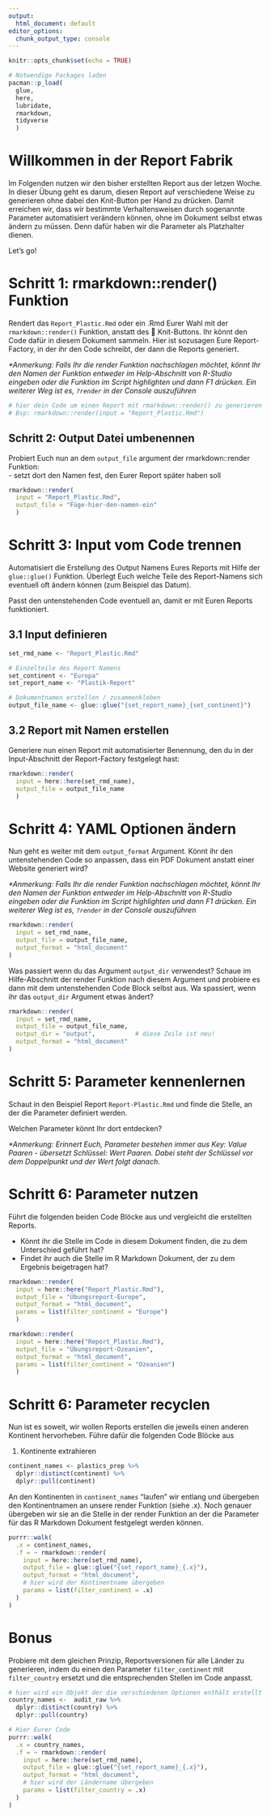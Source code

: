 ```yaml
---
output:
  html_document: default
editor_options: 
  chunk_output_type: console
---
```


```r
knitr::opts_chunk$set(echo = TRUE)

# Notwendige Packages laden
pacman::p_load(
  glue,
  here,
  lubridate,
  rmarkdown,
  tidyverse
  )
```

# Willkommen in der Report Fabrik

Im Folgenden nutzen wir den bisher erstellten Report aus der letzen Woche. In dieser Übung geht es darum, diesen Report auf verschiedene Weise zu generieren ohne dabei den Knit-Button per Hand zu drücken. Damit erreichen wir, dass wir bestimmte Verhaltensweisen durch sogenannte Parameter automatisiert verändern können, ohne im Dokument selbst etwas ändern zu müssen. Denn dafür haben wir die Parameter als Platzhalter dienen.

Let's go!


# Schritt 1: rmarkdown::render() Funktion

Rendert das `Report_Plastic.Rmd` oder ein .Rmd Eurer Wahl mit der `rmarkdown::render()` Funktion, anstatt des 🧶 Knit-Buttons. Ihr könnt den Code dafür in diesem Dokument sammeln. Hier ist sozusagen Eure Report-Factory, in der ihr den Code schreibt, der dann die Reports generiert. 

*\*Anmerkung: Falls Ihr die render Funktion nachschlagen möchtet, könnt Ihr den Namen der Funktion entweder im Help-Abschnitt von R-Studio eingeben oder die Funktion im Script highlighten und dann F1 drücken. Ein weiterer Weg ist es, `?render` in der Console auszuführen*

```r
# hier dein Code um einen Report mit rmarkdown::render() zu generieren
# Bsp: rmarkdown::render(input = "Report_Plastic.Rmd")
```


## Schritt 2:  Output Datei umbenennen

Probiert Euch nun an dem `output_file` argument der rmarkdown::render Funktion:  
- setzt dort den Namen fest, den Eurer Report später haben soll
```r
rmarkdown::render(
  input = "Report_Plastic.Rmd",
  output_file = "Füge-hier-den-namen-ein"
  )
```


# Schritt 3: Input vom Code trennen

Automatisiert die Erstellung des Output Namens Eures Reports mit Hilfe der `glue::glue()` Funktion. Überlegt Euch welche Teile des Report-Namens sich eventuell oft ändern können (zum Beispiel das Datum). 

Passt den untenstehenden Code eventuell an, damit er mit Euren Reports funktioniert.

## 3.1 Input definieren
```r
set_rmd_name <- "Report_Plastic.Rmd"

# Einzelteile des Report Namens
set_continent <- "Europa"
set_report_name <- "Plastik-Report"

# Dokumentnamen erstellen / zusammenkleben
output_file_name <- glue::glue("{set_report_name}_{set_continent}")
```

## 3.2 Report mit Namen erstellen 
Generiere nun einen Report mit automatisierter Benennung, den du in der Input-Abschnitt der Report-Factory festgelegt hast:
```r
rmarkdown::render(
  input = here::here(set_rmd_name),
  output_file = output_file_name
  )
```

# Schritt 4: YAML Optionen ändern 
Nun geht es weiter mit dem `output_format` Argument. Könnt ihr den untenstehenden Code so anpassen, dass ein PDF Dokument anstatt einer Website generiert wird?  

*\*Anmerkung: Falls Ihr die render Funktion nachschlagen möchtet, könnt Ihr den Namen der Funktion entweder im Help-Abschnitt von R-Studio eingeben oder die Funktion im Script highlighten und dann F1 drücken. Ein weiterer Weg ist es, `?render` in der Console auszuführen*

```r
rmarkdown::render(
  input = set_rmd_name,
  output_file = output_file_name,
  output_format = "html_document"
)
```

Was passiert wenn du das Argument `output_dir` verwendest? Schaue im Hilfe-Abschnitt der render Funktion nach diesem Argument und probiere es dann mit dem untenstehenden Code Block selbst aus. Wa spassiert, wenn ihr das `output_dir` Argument etwas ändert?

```r
rmarkdown::render(
  input = set_rmd_name,
  output_file = output_file_name,
  output_dir = "output",           # diese Zeile ist neu!
  output_format = "html_document"
)
```

# Schritt 5: Parameter kennenlernen
Schaut in den Beispiel Report `Report-Plastic.Rmd` und finde die Stelle, an der die Parameter definiert werden. 

Welchen Parameter könnt Ihr dort entdecken? 

*\*Anmerkung: Erinnert Euch, Parameter bestehen immer aus Key: Value Paaren - übersetzt Schlüssel: Wert Paaren. Dabei steht der Schlüssel vor dem Doppelpunkt und der Wert folgt danach.*

# Schritt 6: Parameter nutzen

Führt die folgenden beiden Code Blöcke aus und vergleicht die erstellten Reports. 

- Könnt ihr die Stelle im Code in diesem Dokument finden, die zu dem Unterschied geführt hat? 
- Findet ihr auch die Stelle im R Markdown Dokument, der zu dem Ergebnis beigetragen hat?
```r
rmarkdown::render(
  input = here::here("Report_Plastic.Rmd"),
  output_file = "Übungsreport-Europe",
  output_format = "html_document",
  params = list(filter_continent = "Europe")
  )
```

```r
rmarkdown::render(
  input = here::here("Report_Plastic.Rmd"),
  output_file = "Übungsreport-Ozeanien",
  output_format = "html_document",
  params = list(filter_continent = "Ozeanien")
  )
```

# Schritt 6: Parameter recyclen

Nun ist es soweit, wir wollen Reports erstellen die jeweils einen anderen Kontinent hervorheben. Führe dafür die folgenden Code Blöcke aus

1. Kontinente extrahieren
```r
continent_names <- plastics_prep %>% 
  dplyr::distinct(continent) %>% 
  dplyr::pull(continent)
```

An den Kontinenten in `continent_names` "laufen" wir entlang und übergeben den Kontinentnamen an unsere render Funktion (siehe .x). Noch genauer übergeben wir sie an die Stelle in der render Funktion an der die Parameter für das R Markdown Dokument festgelegt werden können.
```r
purrr::walk(
  .x = continent_names,
  .f = ~ rmarkdown::render(
    input = here::here(set_rmd_name),
    output_file = glue::glue("{set_report_name}_{.x}"),
    output_format = "html_document",
    # hier wird der Kontinentname übergeben
    params = list(filter_continent = .x) 
  )
)
```


# Bonus
Probiere mit dem gleichen Prinzip, Reportsversionen für alle Länder zu generieren, indem du einen den Parameter `filter_continent` mit `filter_country` ersetzt und die entsprechenden Stellen im Code anpasst.

```r
# hier wird ein Objekt der die verschiedenen Optionen enthält erstellt
country_names <-  audit_raw %>% 
  dplyr::distinct(country) %>% 
  dplyr::pull(country)
```

```r
# Hier Eurer Code
purrr::walk(
  .x = country_names,
  .f = ~ rmarkdown::render(
    input = here::here(set_rmd_name),
    output_file = glue::glue("{set_report_name}_{.x}"),
    output_format = "html_document",
    # hier wird der Ländername übergeben
    params = list(filter_country = .x) 
  )
)
```
